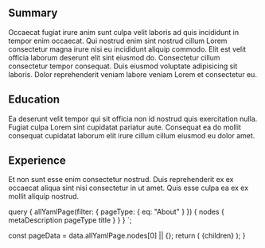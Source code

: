 

## Summary

Occaecat fugiat irure anim sunt culpa velit laboris ad quis incididunt in tempor enim occaecat. Qui nostrud enim sint nostrud cillum Lorem consectetur magna irure nisi eu incididunt aliquip commodo. Elit est velit officia laborum deserunt elit sint eiusmod do. Consectetur cillum consectetur tempor consequat. Duis eiusmod voluptate adipisicing sit laboris. Dolor reprehenderit veniam labore veniam Lorem et consectetur eu.

## Education

Ea deserunt velit tempor qui sit officia non id nostrud quis exercitation nulla. Fugiat culpa Lorem sint cupidatat pariatur aute. Consequat ea do mollit consequat cupidatat laborum elit irure cillum cillum eiusmod eu dolor amet.

## Experience

Et non sunt esse enim consectetur nostrud. Duis reprehenderit ex ex occaecat aliqua sint nisi consectetur in ut amet. Quis esse culpa ea ex ex mollit aliquip nostrud.

  query {
    allYamlPage(filter: { pageType: { eq: "About" } }) {
      nodes {
        metaDescription
        pageType
        title
      }
    }
  }
`;

  const pageData = data.allYamlPage.nodes[0] || {};
  return (
    <DefaultLayout
      title={pageData.title}
      description={pageData.metaDescription}
      url="/about/"
    >
      {children}
    </DefaultLayout>
  );
}
